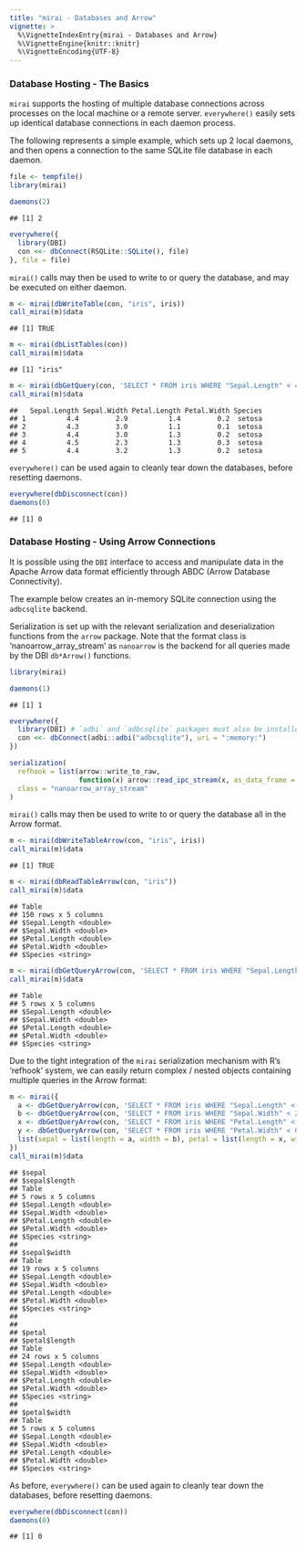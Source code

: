 ```yaml
---
title: "mirai - Databases and Arrow"
vignette: >
  %\VignetteIndexEntry{mirai - Databases and Arrow}
  %\VignetteEngine{knitr::knitr}
  %\VignetteEncoding{UTF-8}
---
```


### Database Hosting - The Basics

`mirai` supports the hosting of multiple database connections across processes on the local machine or a remote server. `everywhere()` easily sets up identical database connections in each daemon process.

The following represents a simple example, which sets up 2 local daemons, and then opens a connection to the same SQLite file database in each daemon.


```r
file <- tempfile()
library(mirai)

daemons(2)
```

```
## [1] 2
```

```r
everywhere({
  library(DBI)
  con <<- dbConnect(RSQLite::SQLite(), file)
}, file = file)
```

`mirai()` calls may then be used to write to or query the database, and may be executed on either daemon.


```r
m <- mirai(dbWriteTable(con, "iris", iris))
call_mirai(m)$data
```

```
## [1] TRUE
```

```r
m <- mirai(dbListTables(con))
call_mirai(m)$data
```

```
## [1] "iris"
```

```r
m <- mirai(dbGetQuery(con, 'SELECT * FROM iris WHERE "Sepal.Length" < 4.6'))
call_mirai(m)$data
```

```
##   Sepal.Length Sepal.Width Petal.Length Petal.Width Species
## 1          4.4         2.9          1.4         0.2  setosa
## 2          4.3         3.0          1.1         0.1  setosa
## 3          4.4         3.0          1.3         0.2  setosa
## 4          4.5         2.3          1.3         0.3  setosa
## 5          4.4         3.2          1.3         0.2  setosa
```

`everywhere()` can be used again to cleanly tear down the databases, before resetting daemons.

```r
everywhere(dbDisconnect(con))
daemons(0)
```

```
## [1] 0
```

### Database Hosting - Using Arrow Connections

It is possible using the `DBI` interface to access and manipulate data in the Apache Arrow data format efficiently through ABDC (Arrow Database Connectivity).

The example below creates an in-memory SQLite connection using the `adbcsqlite` backend.

Serialization is set up with the relevant serialization and deserialization functions from the `arrow` package. Note that the format class is 'nanoarrow_array_stream' as `nanoarrow` is the backend for all queries made by the DBI `db*Arrow()` functions.


```r
library(mirai)

daemons(1)
```

```
## [1] 1
```

```r
everywhere({
  library(DBI) # `adbi` and `adbcsqlite` packages must also be installed
  con <<- dbConnect(adbi::adbi("adbcsqlite"), uri = ":memory:")
})

serialization(
  refhook = list(arrow::write_to_raw,
                 function(x) arrow::read_ipc_stream(x, as_data_frame = FALSE)),
  class = "nanoarrow_array_stream"
)
```

`mirai()` calls may then be used to write to or query the database all in the Arrow format.


```r
m <- mirai(dbWriteTableArrow(con, "iris", iris))
call_mirai(m)$data
```

```
## [1] TRUE
```

```r
m <- mirai(dbReadTableArrow(con, "iris"))
call_mirai(m)$data
```

```
## Table
## 150 rows x 5 columns
## $Sepal.Length <double>
## $Sepal.Width <double>
## $Petal.Length <double>
## $Petal.Width <double>
## $Species <string>
```

```r
m <- mirai(dbGetQueryArrow(con, 'SELECT * FROM iris WHERE "Sepal.Length" < 4.6'))
call_mirai(m)$data
```

```
## Table
## 5 rows x 5 columns
## $Sepal.Length <double>
## $Sepal.Width <double>
## $Petal.Length <double>
## $Petal.Width <double>
## $Species <string>
```

Due to the tight integration of the `mirai` serialization mechanism with R's 'refhook' system, we can easily return complex / nested objects containing multiple queries in the Arrow format:


```r
m <- mirai({
  a <- dbGetQueryArrow(con, 'SELECT * FROM iris WHERE "Sepal.Length" < 4.6')
  b <- dbGetQueryArrow(con, 'SELECT * FROM iris WHERE "Sepal.Width" < 2.6')
  x <- dbGetQueryArrow(con, 'SELECT * FROM iris WHERE "Petal.Length" < 1.5')
  y <- dbGetQueryArrow(con, 'SELECT * FROM iris WHERE "Petal.Width" < 0.2')
  list(sepal = list(length = a, width = b), petal = list(length = x, width = y))
})
call_mirai(m)$data
```

```
## $sepal
## $sepal$length
## Table
## 5 rows x 5 columns
## $Sepal.Length <double>
## $Sepal.Width <double>
## $Petal.Length <double>
## $Petal.Width <double>
## $Species <string>
## 
## $sepal$width
## Table
## 19 rows x 5 columns
## $Sepal.Length <double>
## $Sepal.Width <double>
## $Petal.Length <double>
## $Petal.Width <double>
## $Species <string>
## 
## 
## $petal
## $petal$length
## Table
## 24 rows x 5 columns
## $Sepal.Length <double>
## $Sepal.Width <double>
## $Petal.Length <double>
## $Petal.Width <double>
## $Species <string>
## 
## $petal$width
## Table
## 5 rows x 5 columns
## $Sepal.Length <double>
## $Sepal.Width <double>
## $Petal.Length <double>
## $Petal.Width <double>
## $Species <string>
```

As before, `everywhere()` can be used again to cleanly tear down the databases, before resetting daemons.

```r
everywhere(dbDisconnect(con))
daemons(0)
```

```
## [1] 0
```
